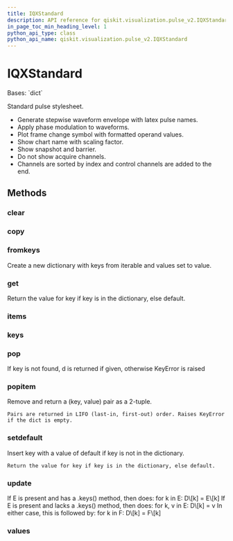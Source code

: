 ```yaml
---
title: IQXStandard
description: API reference for qiskit.visualization.pulse_v2.IQXStandard
in_page_toc_min_heading_level: 1
python_api_type: class
python_api_name: qiskit.visualization.pulse_v2.IQXStandard
---
```


# IQXStandard

<Class id="qiskit.visualization.pulse_v2.IQXStandard" isDedicatedPage={true} github="https://github.com/qiskit/qiskit/tree/stable/0.21/qiskit/visualization/pulse_v2/stylesheet.py" signature="IQXStandard(**kwargs)">
  Bases: `dict`

  Standard pulse stylesheet.

  *   Generate stepwise waveform envelope with latex pulse names.
  *   Apply phase modulation to waveforms.
  *   Plot frame change symbol with formatted operand values.
  *   Show chart name with scaling factor.
  *   Show snapshot and barrier.
  *   Do not show acquire channels.
  *   Channels are sorted by index and control channels are added to the end.

  ## Methods

  ### clear

  <Function id="qiskit.visualization.pulse_v2.IQXStandard.clear" name="clear" signature="IQXStandard.clear() → None.  Remove all items from D." />

  ### copy

  <Function id="qiskit.visualization.pulse_v2.IQXStandard.copy" name="copy" signature="IQXStandard.copy() → a shallow copy of D" />

  ### fromkeys

  <Function id="qiskit.visualization.pulse_v2.IQXStandard.fromkeys" name="fromkeys" signature="IQXStandard.fromkeys(value=None, /)">
    Create a new dictionary with keys from iterable and values set to value.
  </Function>

  ### get

  <Function id="qiskit.visualization.pulse_v2.IQXStandard.get" name="get" signature="IQXStandard.get(key, default=None, /)">
    Return the value for key if key is in the dictionary, else default.
  </Function>

  ### items

  <Function id="qiskit.visualization.pulse_v2.IQXStandard.items" name="items" signature="IQXStandard.items() → a set-like object providing a view on D's items" />

  ### keys

  <Function id="qiskit.visualization.pulse_v2.IQXStandard.keys" name="keys" signature="IQXStandard.keys() → a set-like object providing a view on D's keys" />

  ### pop

  <Function id="qiskit.visualization.pulse_v2.IQXStandard.pop" name="pop" signature="IQXStandard.pop(k[, d]) → v, remove specified key and return the corresponding value.">
    If key is not found, d is returned if given, otherwise KeyError is raised
  </Function>

  ### popitem

  <Function id="qiskit.visualization.pulse_v2.IQXStandard.popitem" name="popitem" signature="IQXStandard.popitem()">
    Remove and return a (key, value) pair as a 2-tuple.

    Pairs are returned in LIFO (last-in, first-out) order. Raises KeyError if the dict is empty.
  </Function>

  ### setdefault

  <Function id="qiskit.visualization.pulse_v2.IQXStandard.setdefault" name="setdefault" signature="IQXStandard.setdefault(key, default=None, /)">
    Insert key with a value of default if key is not in the dictionary.

    Return the value for key if key is in the dictionary, else default.
  </Function>

  ### update

  <Function id="qiskit.visualization.pulse_v2.IQXStandard.update" name="update" signature="IQXStandard.update([E, ]**F) → None.  Update D from dict/iterable E and F.">
    If E is present and has a .keys() method, then does: for k in E: D\[k] = E\[k] If E is present and lacks a .keys() method, then does: for k, v in E: D\[k] = v In either case, this is followed by: for k in F: D\[k] = F\[k]
  </Function>

  ### values

  <Function id="qiskit.visualization.pulse_v2.IQXStandard.values" name="values" signature="IQXStandard.values() → an object providing a view on D's values" />
</Class>

